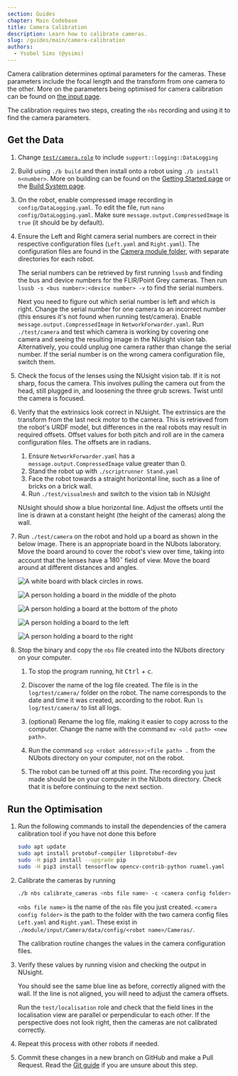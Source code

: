 ```yaml
---
section: Guides
chapter: Main Codebase
title: Camera Calibration
description: Learn how to calibrate cameras.
slug: /guides/main/camera-calibration
authors:
  - Ysobel Sims (@ysims)
---
```


Camera calibration determines optimal parameters for the cameras. These parameters include the focal length and the transform from one camera to the other. More on the parameters being optimised for camera calibration can be found on [the input page](/system/subsystems/input#cameras).

The calibration requires two steps, creating the `nbs` recording and using it to find the camera parameters.

## Get the Data

1.  Change [`test/camera.role`](https://github.com/NUbots/NUbots/blob/main/roles/test/camera.role) to include `support::logging::DataLogging`

2.  Build using `./b build` and then install onto a robot using `./b install n<number>`. More on building can be found on the [Getting Started page](/guides/main/getting-started) or the [Build System page](/system/foundations/build-system).

3.  On the robot, enable compressed image recording in `config/DataLogging.yaml`. To edit the file, run `nano config/DataLogging.yaml`. Make sure `message.output.CompressedImage` is `true` (it should be by default).

4.  Ensure the Left and Right camera serial numbers are correct in their respective configuration files (`Left.yaml` and `Right.yaml`). The configuration files are found in the [Camera module folder](https://github.com/NUbots/NUbots/tree/main/module/input/Camera/data/config), with separate directories for each robot.

    The serial numbers can be retrieved by first running `lsusb` and finding the bus and device numbers for the FLIR/Point Grey cameras. Then run `lsusb -s <bus number>:<device number> -v` to find the serial numbers.

    Next you need to figure out which serial number is left and which is right. Change the serial number for one camera to an incorrect number (this ensures it's not found when running test/camera). Enable `message.output.CompressedImage` in `NetworkForwarder.yaml`. Run `./test/camera` and test which camera is working by covering one camera and seeing the resulting image in the NUsight vision tab. Alternatively, you could unplug one camera rather than change the serial number. If the serial number is on the wrong camera configuration file, switch them.

5.  Check the focus of the lenses using the NUsight vision tab. If it is not sharp, focus the camera. This involves pulling the camera out from the head, still plugged in, and loosening the three grub screws. Twist until the camera is focused.

6.  Verify that the extrinsics look correct in NUsight. The extrinsics are the transform from the last neck motor to the camera. This is retrieved from the robot's URDF model, but differences in the real robots may result in required offsets. Offset values for both pitch and roll are in the camera configuration files. The offsets are in radians.

    1. Ensure `NetworkForwarder.yaml` has a `message.output.CompressedImage` value greater than 0.
    2. Stand the robot up with `./scriptrunner Stand.yaml`
    3. Face the robot towards a straight horizontal line, such as a line of bricks on a brick wall.
    4. Run `./test/visualmesh` and switch to the vision tab in NUsight

    NUsight should show a blue horizontal line. Adjust the offsets until the line is drawn at a constant height (the height of the cameras) along the wall.

7.  Run `./test/camera` on the robot and hold up a board as shown in the below image. There is an appropriate board in the NUbots laboratory. Move the board around to cover the robot's view over time, taking into account that the lenses have a $180^{\circ}$ field of view. Move the board around at different distances and angles.

    ![A white board with black circles in rows.](./images/calibration/asymmetric-circle-grid.svg 'Asymmetric circles grid used for calibration.')

    <Grid columns='1fr 1fr' caption="Photos from the robot's cameras of a person moving around a board for camera calibration.">

    ![A person holding a board in the middle of the photo](./images/calibration/board-middle.jpg)

    ![A person holding a board at the bottom of the photo](./images/calibration/board-below.jpg)

    ![A person holding a board to the left](./images/calibration/board-left.jpg)

    ![A person holding a board to the right](./images/calibration/board-right.jpg)

    </Grid>

8.  Stop the binary and copy the `nbs` file created into the NUbots directory on your computer.

    1. To stop the program running, hit <kbd>Ctrl</kbd> + <kbd>c</kbd>.

    2. Discover the name of the log file created. The file is in the `log/test/camera/` folder on the robot. The name corresponds to the date and time it was created, according to the robot. Run `ls log/test/camera/` to list all logs.

    3. (optional) Rename the log file, making it easier to copy across to the computer. Change the name with the command `mv <old path> <new path>`.

    4. Run the command `scp <robot address>:<file path> .` from the NUbots directory on your computer, not on the robot.

    5. The robot can be turned off at this point. The recording you just made should be on your computer in the NUbots directory. Check that it is before continuing to the next section.

## Run the Optimisation

1.  Run the following commands to install the dependencies of the camera calibration tool if you have not done this before

    ```bash
    sudo apt update
    sudo apt install protobuf-compiler libprotobuf-dev
    sudo -H pip3 install --upgrade pip
    sudo -H pip3 install tensorflow opencv-contrib-python ruamel.yaml
    ```

2.  Calibrate the cameras by running

    ```bash
    ./b nbs calibrate_cameras <nbs file name> -c <camera config folder>
    ```

    `<nbs file name>` is the name of the `nbs` file you just created. `<camera config folder>` is the path to the folder with the two camera config files `Left.yaml` and `Right.yaml`. These exist in `./module/input/Camera/data/config/<robot name>/Cameras/`.

    The calibration routine changes the values in the camera configuration files.

3.  Verify these values by running vision and checking the output in NUsight.

    You should see the same blue line as before, correctly aligned with the wall. If the line is not aligned, you will need to adjust the camera offsets.

    Run the `test/localisation` role and check that the field lines in the localisation view are parallel or perpendicular to each other. If the perspective does not look right, then the cameras are not calibrated correctly.

4.  Repeat this process with other robots if needed.

5.  Commit these changes in a new branch on GitHub and make a Pull Request. Read the [Git guide](/guides/general/git) if you are unsure about this step.
